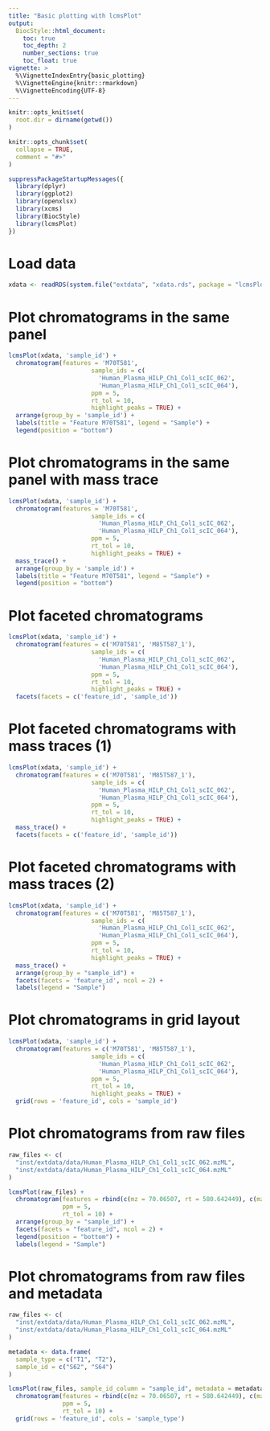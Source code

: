 ```yaml
---
title: "Basic plotting with lcmsPlot"
output:
  BiocStyle::html_document:
    toc: true
    toc_depth: 2  
    number_sections: true  
    toc_float: true
vignette: >
  %\VignetteIndexEntry{basic_plotting}
  %\VignetteEngine{knitr::rmarkdown}
  %\VignetteEncoding{UTF-8}
---
```


```r
knitr::opts_knit$set(
  root.dir = dirname(getwd())
)

knitr::opts_chunk$set(
  collapse = TRUE,
  comment = "#>"
)

suppressPackageStartupMessages({
  library(dplyr)
  library(ggplot2)
  library(openxlsx)
  library(xcms)
  library(BiocStyle)
  library(lcmsPlot)
})
```

# Load data

```r
xdata <- readRDS(system.file("extdata", "xdata.rds", package = "lcmsPlot"))
```

# Plot chromatograms in the same panel

```r
lcmsPlot(xdata, 'sample_id') +
  chromatogram(features = 'M70T581',
                       sample_ids = c(
                         'Human_Plasma_HILP_Ch1_Col1_scIC_062',
                         'Human_Plasma_HILP_Ch1_Col1_scIC_064'),
                       ppm = 5,
                       rt_tol = 10,
                       highlight_peaks = TRUE) +
  arrange(group_by = 'sample_id') +
  labels(title = "Feature M70T581", legend = "Sample") +
  legend(position = "bottom")
```

# Plot chromatograms in the same panel with mass trace

```r
lcmsPlot(xdata, 'sample_id') +
  chromatogram(features = 'M70T581',
                       sample_ids = c(
                         'Human_Plasma_HILP_Ch1_Col1_scIC_062',
                         'Human_Plasma_HILP_Ch1_Col1_scIC_064'),
                       ppm = 5,
                       rt_tol = 10,
                       highlight_peaks = TRUE) +
  mass_trace() +
  arrange(group_by = 'sample_id') +
  labels(title = "Feature M70T581", legend = "Sample") +
  legend(position = "bottom")
```

# Plot faceted chromatograms

```r
lcmsPlot(xdata, 'sample_id') +
  chromatogram(features = c('M70T581', 'M85T587_1'),
                       sample_ids = c(
                         'Human_Plasma_HILP_Ch1_Col1_scIC_062',
                         'Human_Plasma_HILP_Ch1_Col1_scIC_064'),
                       ppm = 5,
                       rt_tol = 10,
                       highlight_peaks = TRUE) +
  facets(facets = c('feature_id', 'sample_id'))
```

# Plot faceted chromatograms with mass traces (1)

```r
lcmsPlot(xdata, 'sample_id') +
  chromatogram(features = c('M70T581', 'M85T587_1'),
                       sample_ids = c(
                         'Human_Plasma_HILP_Ch1_Col1_scIC_062',
                         'Human_Plasma_HILP_Ch1_Col1_scIC_064'),
                       ppm = 5,
                       rt_tol = 10,
                       highlight_peaks = TRUE) +
  mass_trace() +
  facets(facets = c('feature_id', 'sample_id'))
```

# Plot faceted chromatograms with mass traces (2) 

```r
lcmsPlot(xdata, 'sample_id') +
  chromatogram(features = c('M70T581', 'M85T587_1'),
                       sample_ids = c(
                         'Human_Plasma_HILP_Ch1_Col1_scIC_062',
                         'Human_Plasma_HILP_Ch1_Col1_scIC_064'),
                       ppm = 5,
                       rt_tol = 10,
                       highlight_peaks = TRUE) +
  mass_trace() +
  arrange(group_by = "sample_id") +
  facets(facets = 'feature_id', ncol = 2) +
  labels(legend = "Sample")
```

# Plot chromatograms in grid layout

```r
lcmsPlot(xdata, 'sample_id') +
  chromatogram(features = c('M70T581', 'M85T587_1'),
                       sample_ids = c(
                         'Human_Plasma_HILP_Ch1_Col1_scIC_062',
                         'Human_Plasma_HILP_Ch1_Col1_scIC_064'),
                       ppm = 5,
                       rt_tol = 10,
                       highlight_peaks = TRUE) +
  grid(rows = 'feature_id', cols = 'sample_id')
```

# Plot chromatograms from raw files

```r
raw_files <- c(
  "inst/extdata/data/Human_Plasma_HILP_Ch1_Col1_scIC_062.mzML",
  "inst/extdata/data/Human_Plasma_HILP_Ch1_Col1_scIC_064.mzML"
)

lcmsPlot(raw_files) +
  chromatogram(features = rbind(c(mz = 70.06507, rt = 580.642449), c(mz = 85.06472, rt = 587.131287)),
               ppm = 5,
               rt_tol = 10) +
  arrange(group_by = "sample_id") +
  facets(facets = "feature_id", ncol = 2) +
  legend(position = "bottom") +
  labels(legend = "Sample")
```

# Plot chromatograms from raw files and metadata

```r
raw_files <- c(
  "inst/extdata/data/Human_Plasma_HILP_Ch1_Col1_scIC_062.mzML",
  "inst/extdata/data/Human_Plasma_HILP_Ch1_Col1_scIC_064.mzML"
)

metadata <- data.frame(
  sample_type = c("T1", "T2"),
  sample_id = c("S62", "S64")
)

lcmsPlot(raw_files, sample_id_column = "sample_id", metadata = metadata) +
  chromatogram(features = rbind(c(mz = 70.06507, rt = 580.642449), c(mz = 85.06472, rt = 587.131287)),
               ppm = 5,
               rt_tol = 10) +
  grid(rows = 'feature_id', cols = 'sample_type')
```

